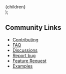 
  <Layout showSubMenu={true} title="Infinity Community">
    <div className="blog-post-container">
      <div className="blog-post">
        <div className="container py-4">
          <div className="blog-post-content">{children}</div>
        </div>
      </div>
    </div>
  </Layout>
);

## Community Links

- [Contributing](https://github.com/andersonz1/grafana-infinity-datasource)
- [FAQ](https://github.com/andersonz1/grafana-infinity-datasource/discussions/categories/q-a)
- [Discussions](https://github.com/andersonz1/grafana-infinity-datasource/discussions)
- [Report bug](https://github.com/andersonz1/grafana-infinity-datasource/issues/new/choose)
- [Feature Request](https://github.com/andersonz1/grafana-infinity-datasource/issues/new/choose)
- [Examples](https://github.com/andersonz1/grafana-infinity-datasource/discussions/categories/show-and-tell)
